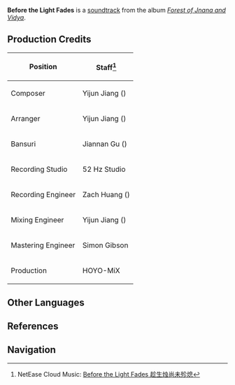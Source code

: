 {{Soundtrack Infobox
|title          =
|image          = Forest of Jnana and Vidya.png
|album          = Forest of Jnana and Vidya
|disc           = 3
|number         = 96
|featured       =
|featured2      =
|featured3      =
|featured_disc  =
|featured_disc2 =
|featured_disc3 =
|youtube_id     = Kg6FZVnfdWY
|spotify_id     = 03knqQsTHOVt2a4wgj1kzl
|played_in      = Marana's Avatar
|during         = [[Marana's Avatar]]
|domain         =
|previous       = Fatal Confrontation
|next           = Swirls of the Stream
}}
'''Before the Light Fades''' is a [[soundtrack]] from the album ''[[Forest of Jnana and Vidya]]''.

==Production Credits==
{| class="wikitable" style="text-align:left; height:0.5em"
! Position
! Staff<ref>NetEase Cloud Music: [https://music.163.com/#/song?id=1992344606 Before the Light Fades 趁生烛尚未殄熄]</ref>
|-
! Composer
| Yijun Jiang ({{zh|姜以君}})
|-
! Arranger
| Yijun Jiang ({{zh|姜以君}})
|-
! Bansuri
| Jiannan Gu ({{zh|顾剑楠}})
|-
! Recording Studio
| 52&nbsp;Hz Studio
|-
! Recording Engineer
| Zach Huang ({{zh|黄巍}})
|-
! Mixing Engineer
| Yijun Jiang ({{zh|姜以君}})
|-
! Mastering Engineer
| Simon Gibson
|-
! Production
| HOYO-MiX
|}
<!--
==Videos==
<gallery hideaddbutton="true" captionalign="center">
</gallery>

==Trivia==
-->
==Other Languages==
{{Other Languages
|en      = Before the Light Fades
|zhs     = 趁生烛尚未殄熄
|zhs_rm  = Chèn Shēngzhú Shàngwèi Tǎnxī
|zht     = 趁生燭尚未殄熄
|zht_rm  = Chèn Shēngzhú Shàngwèi Tǎnxī
|zh_tl   = 
|ja      = ともしびの消える前に
|ja_rm   = Tomoshibi no Kieru Mae ni
|ja_tl   = 
|tr      = 
|tr_tl   = 
|it      = 
|it_tl   = 
}}

==References==
{{Reflist}}

==Navigation==
{{Soundtrack Navbox|Forest of Jnana and Vidya}}